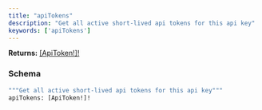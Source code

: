 ```yaml
---
title: "apiTokens"
description: "Get all active short-lived api tokens for this api key"
keywords: ['apiTokens']
---
```


**Returns:** [[ApiToken!]!](/api-reference/types/apitoken)

### Schema


```graphql 
"""Get all active short-lived api tokens for this api key"""
apiTokens: [ApiToken!]!
```

